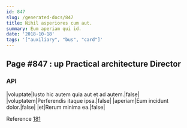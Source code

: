 ```yaml
---
id: 847
slug: /generated-docs/847
title: Nihil asperiores cum aut.
summary: Eum aperiam qui id.
date: '2018-10-18'
tags: '["auxiliary", "bus", "card"]'
---
```


## Page #847 : up Practical architecture Director
### API

|voluptate|Iusto hic autem quia aut et ad autem.|false|
|voluptatem|Perferendis itaque ipsa.|false|
|aperiam|Eum incidunt dolor.|false|
|et|Rerum minima ea.|false|

Reference [181](/generated-docs/181)


<Partial />



